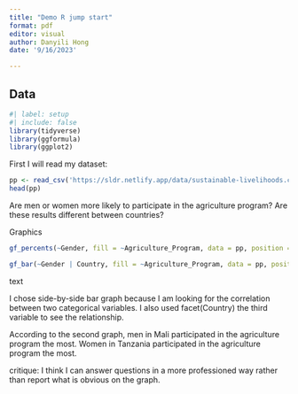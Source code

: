 ```yaml
---
title: "Demo R jump start"
format: pdf
editor: visual
author: Danyili Hong
date: '9/16/2023'

---
```


## Data

```r
#| label: setup
#| include: false
library(tidyverse)
library(ggformula)
library(ggplot2)
```

First I will read my dataset:

```r
pp <- read_csv('https://sldr.netlify.app/data/sustainable-livelihoods.csv')
head(pp)
```

Are men or women more likely to participate in the agriculture program? Are these results different between countries?

Graphics

```r
gf_percents(~Gender, fill = ~Agriculture_Program, data = pp, position = 'dodge')
```

```r
gf_bar(~Gender | Country, fill = ~Agriculture_Program, data = pp, position = 'dodge')
```

text

I chose side-by-side bar graph because I am looking for the correlation between two categorical variables. I also used facet(Country) the third variable to see the relationship.


According to the second graph, men in Mali participated in the agriculture program the most. Women in Tanzania participated in the agriculture program the most. 

critique: 
I think I can answer questions in a more professioned way rather than report what is obvious on the graph.